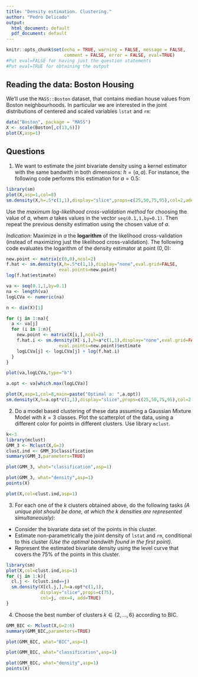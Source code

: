 ---
title: "Density estimation. Clustering."
author: "Pedro Delicado"
output:
  html_document: default
  pdf_document: default
---

```{r setup, include=FALSE}
knitr::opts_chunk$set(echo = TRUE, warning = FALSE, message = FALSE, 
                      comment = FALSE, error = FALSE, eval=TRUE)
#Put eval=FALSE for having just the question statements
#Put eval=TRUE for obtaining the output
```

## Reading the data: Boston Housing
We'll use the `MASS::Boston` dataset, that contains median house values from Boston neighbourhoods.
In particular we are interested in the joint distributions of centered and scaled variables `lstat` and `rm`:

```{r,fig.height=4.5,fig.width=4.5,fig.align='center',echo=TRUE,eval=TRUE}
data("Boston", package = "MASS")
X <- scale(Boston[,c(13,6)])
plot(X,asp=1)
```

## Questions

1. We want to estimate the joint bivariate density using a kernel estimator with the same bandwith in both dimensions: $h=(a,a)$. 
For instance, the following code performs this estimation for $a=0.5$:

```{r,fig.height=4.5,fig.width=4.5,fig.align='center',echo=TRUE,eval=TRUE}
library(sm)
plot(X,asp=1,col=8)
sm.density(X,h=.5*c(1,1),display="slice",props=c(25,50,75,95),col=2,add=TRUE)
```

Use the *maximum log-likelihood cross-validation method* for choosing the value of $a$, whem $a$ takes values in the vector `seq(0.1,1,by=0.1)`. Then repeat the previous density estimation using the chosen value of $a$.

*Indication:* 
Maximize in $a$ the **logarithm** of the likelihood cross-validation (instead of maximizing just the likelihood cross-validation). 
The following code evaluates the logarithm of the density estimator at point $(0,0)$:
```{r,echo=TRUE,eval=FALSE}
new.point <- matrix(c(0,0),ncol=2)
f.hat <- sm.density(X,h=.5*c(1,1),display="none",eval.grid=FALSE,
                    eval.points=new.point)
log(f.hat$estimate)
```


```{r}
va <- seq(0.1,1,by=0.1)
na <- length(va)
logLCVa <- numeric(na)

n <- dim(X)[1]

for (j in 1:na){
  a <- va[j]
  for (i in 1:n){
    new.point <- matrix(X[i,],ncol=2)
    f.hat.i <- sm.density(X[-i,],h=a*c(1,1),display="none",eval.grid=FALSE,
                    eval.points=new.point)$estimate
    logLCVa[j] <- logLCVa[j] + log(f.hat.i)
  }
}

plot(va,logLCVa,type="b")
```

```{r,fig.asp=1}
a.opt <- va[which.max(logLCVa)]

plot(X,asp=1,col=8,main=paste("Optimal a: ",a.opt))
sm.density(X,h=a.opt*c(1,1),display="slice",props=c(25,50,75,95),col=2,add=TRUE)
```


2. Do a model based clustering of these data assuming a Gaussian Mixture Model with $k=3$ classes. 
Plot the scatterplot of the data, using a different color for points in different clusters.
Use library `mclust`.

```{r clustering}
k<-3
library(mclust)
GMM_3 <- Mclust(X,G=3)
clust.ind <- GMM_3$classification
summary(GMM_3,parameters=TRUE)
```

```{r,fig.asp=1}
plot(GMM_3, what="classification",asp=1)
```
```{r,fig.asp=1}
plot(GMM_3, what="density",asp=1)
points(X)
```

```{r,fig.asp=1}
plot(X,col=clust.ind,asp=1)
```

3. For each one of the $k$ clusters obtained above, do the following tasks *(A unique plot should be done, at which the $k$ densities are represented simultaneously)*:
- Consider the bivariate data set of the points in this cluster.
- Estimate non-parametrically the joint density of `lstat` and `rm`, conditional to this cluster *(Use the optimal bandwith found in the first point)*.
- Represent the estimated bivariate density using the level curve that covers the 75% of the points in this cluster.

 

```{r densities,fig.asp=1,warning=FALSE, message=FALSE}
library(sm)
plot(X,col=clust.ind,asp=1)
for (j in 1:k){
  cl.j <- (clust.ind==j)
  sm.density(X[cl.j,],h=a.opt*c(1,1), 
             display="slice",props=c(75),
             col=j, cex=4, add=TRUE)
}
```

4. Choose the best number of clusters $k\in\{2,\ldots,6\}$ according to BIC.

```{r BIC}
GMM_BIC <- Mclust(X,G=2:6)
summary(GMM_BIC,parameters=TRUE)
```

```{r,fig.asp=1}
plot(GMM_BIC, what="BIC",asp=1)
```

```{r,fig.asp=1}
plot(GMM_BIC, what="classification",asp=1)
```

```{r,fig.asp=1}
plot(GMM_BIC, what="density",asp=1)
points(X)
```

